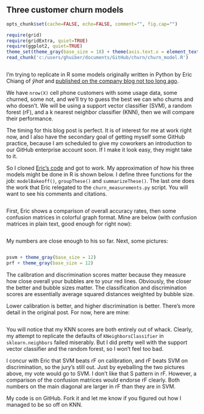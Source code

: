 ## Three customer churn models

```r
opts_chunk$set(cache=FALSE, echo=FALSE, comment="", fig.cap="")
```

```r
require(grid)
require(gridExtra, quiet=TRUE)
require(ggplot2, quiet=TRUE)
theme_set(theme_gray(base_size = 18) + theme(axis.text.x = element_text(angle = 90, hjust = 1), plot.margin = unit(c(1, 2, 0.5, 0.5),"cm"), legend.position='none'))
read_chunk('c:/users/ghuiber/documents/GitHub/churn/churn_model.R')
```

```r
```

I'm trying to replicate in R some models originally written in Python by Eric Chiang of $\hat{y}hat$ and [published on the company blog not too long ago](http://blog.yhathq.com/posts/predicting-customer-churn-with-sklearn.html).

We have `nrow(X)` cell phone customers with some usage data, some churned, some not, and we'll try to guess the best we can who churns and who doesn't. We will be using a support vector classifier (SVM), a random forest (rF), and a k nearest neighbor classifier (KNN), then we will compare their performance.

The timing for this blog post is perfect. It is of interest for me at work right now, and I also have the secondary goal of getting myself some GitHub practice, because I am scheduled to give my coworkers an introduction to our GitHub enterprise account soon. If I make it look easy, they might take to it.

So I cloned [Eric's code](https://github.com/EricChiang/churn) and got to work. My approximation of how his three models might be done in R is shown below. I define three functions for the job: `modelBakeoff()`, `groupThese()` and `summarizeThese()`. The last one does the work that Eric relegated to the `churn_measurements.py` script. You will want to see his comments and citations.


```r
```

First, Eric shows a comparison of overall accuracy rates, then some confusion matrices in colorful graph format. Mine are below (with confusion matrices in plain text, good enough for right now):

```r
```

My numbers are close enough to his so far. Next, some pictures:

```r
```

```r
psvm + theme_gray(base_size = 12)
prf + theme_gray(base_size = 12)
```

The calibration and discrimination scores matter because they measure how close overall your bubbles are to your red lines. Obviously, the closer the better and bubble sizes matter. The classification and discrimination scores are essentially average squared distances weighted by bubble size.

Lower calibration is better, and higher discrimination is better. There's more detail in the original post. For now, here are mine:

```r
```

You will notice that my KNN scores are both entirely out of whack. Clearly, my attempt to replicate the defaults of `KNeighborsClassifier` in `sklearn.neighbors` failed miserably. But I did pretty well with the support vector classifier and the random forest, so I won't feel too bad. 

I concur with Eric that SVM beats rF on calibration, and rF beats SVM on discrimination, so the jury's still out. Just by eyeballing the two pictures above, my vote would go to SVM. I don't like that S pattern in rF. However, a comparison of the confusion matrices would endorse rF clearly. Both numbers on the main diagonal are larger in rF than they are in SVM.

My code is on GitHub. Fork it and let me know if you figured out how I managed to be so off on KNN. 
